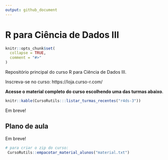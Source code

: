```yaml
---
output: github_document
---
```


# R para Ciência de Dados III

<!-- README.md is generated from README.Rmd. Please edit that file -->

```r
knitr::opts_chunk$set(
  collapse = TRUE,
  comment = "#>"
)
```

Repositório principal do curso R para Ciência de Dados III.

Inscreva-se no curso: https://loja.curso-r.com/

**Acesse o material completo do curso escolhendo uma das turmas abaixo**.

```r
knitr::kable(CursoRutils:::listar_turmas_recentes("r4ds-3"))
```


Em breve!


## Plano de aula 

Em breve!

  
```r
# para criar o zip do curso:
 CursoRutils::empacotar_material_alunos("material.txt")
```